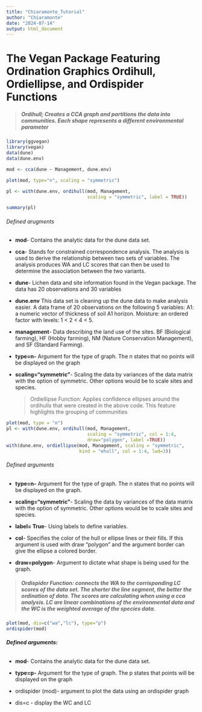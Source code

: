 ---
title: "Chiaramonte_Tutorial"
author: "Chiaramonte"
date: "2024-07-14"
output: html_document
---

# The Vegan Package Featuring Ordination Graphics Ordihull, Ordiellipse, and Ordispider Functions

> ##### Ordihull; Creates a CCA graph and partitions the data into communities. Each shape represents a different environmental parameter

```{r vegan package}
library(ggvegan)
library(vegan)
data(dune)
data(dune.env)

mod <- cca(dune ~ Management, dune.env)

plot(mod, type="n", scaling = "symmetric")

pl <- with(dune.env, ordihull(mod, Management,
                              scaling = "symmetric", label = TRUE))

summary(pl)

```

###### Defined arugments

-   **mod**- Contains the analytic data for the dune data set.

-   **cca**- Stands for constrained correspondence analysis. The analysis is used to derive the relationship between two sets of variables. The analysis produces WA and LC scores that can then be used to determine the association between the two variants.

-   **dune**- Lichen data and site information found in the Vegan package. The data has 20 observations and 30 variables

-   **dune.env** This data set is cleaning up the dune data to make analysis easier. A data frame of 20 observations on the following 5 variables: A1: a numeric vector of thickness of soil A1 horizon. Moisture: an ordered factor with levels: 1 \< 2 \< 4 \< 5.

-   **management**- Data describing the land use of the sites. BF (Biological farming), HF (Hobby farming), NM (Nature Conservation Management), and SF (Standard Farming).

-   **type=n-** Argument for the type of graph. The n states that no points will be displayed on the graph

-   **scaling="symmetric"**- Scaling the data by variances of the data matrix with the option of symmetric. Other options would be to scale sites and species.

    > Ordiellipse Function: Applies confidence ellipses around the ordihulls that were created in the above code. This feature highlights the grouping of communities

```{r ordiellipse}
plot(mod, type = "n")
pl <- with(dune.env, ordihull(mod, Management,
                              scaling = "symmetric", col = 1:4,
                              draw="polygon", label =TRUE))
with(dune.env, ordiellipse(mod, Management, scaling = "symmetric",
                           kind = "ehull", col = 1:4, lwd=3))
```

###### Defined arguments

-   **type=n-** Argument for the type of graph. The n states that no points will be displayed on the graph.

-   **scaling="symmetric"**- Scaling the data by variances of the data matrix with the option of symmetric. Other options would be to scale sites and species.

-   **label= True**- Using labels to define variables.

-   **col**- Specifies the color of the hull or ellipse lines or their fills. If this argument is used with draw "polygon" and the argument border can give the ellipse a colored border.

-   **draw=polygon**- Argument to dictate what shape is being used for the graph.

> ##### Ordispider Function: connects the WA to the corrisponding LC scores of the data set. The shorter the line segment, the better the ordination of data. The scores are calculating when using a cca analysis. LC are linear combinations of the environmental data and the WC is the weighted average of the species data.

```{r ordispider}

plot(mod, dis=c("wa","lc"), type="p")
ordispider(mod)
```

###### **Defined arguments:**

-   **mod**- Contains the analytic data for the dune data set.

-   **type=p-** Argument for the type of graph. The p states that points will be displayed on the graph

-   ordispider (mod)- argument to plot the data using an ordispider graph

-   dis=c - display the WC and LC

##### 
